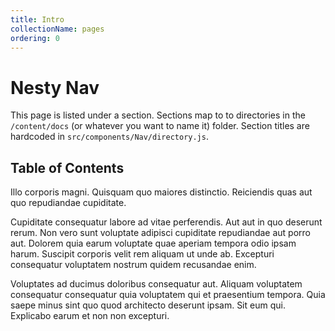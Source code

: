 ```yaml
---
title: Intro
collectionName: pages
ordering: 0
---
```


# Nesty Nav

This page is listed under a section. Sections map to to directories in the
`/content/docs` (or whatever you want to name it) folder. Section titles are
hardcoded in `src/components/Nav/directory.js`.

## Table of Contents

Illo corporis magni. Quisquam quo maiores distinctio. Reiciendis quas aut quo
repudiandae cupiditate.

Cupiditate consequatur labore ad vitae perferendis. Aut aut in quo deserunt
rerum. Non vero sunt voluptate adipisci cupiditate repudiandae aut porro aut.
Dolorem quia earum voluptate quae aperiam tempora odio ipsam harum. Suscipit
corporis velit rem aliquam ut unde ab. Excepturi consequatur voluptatem nostrum
quidem recusandae enim.

Voluptates ad ducimus doloribus consequatur aut. Aliquam voluptatem consequatur
consequatur quia voluptatem qui et praesentium tempora. Quia saepe minus sint
quo quod architecto deserunt ipsam. Sit eum qui. Explicabo earum et non non
excepturi.
